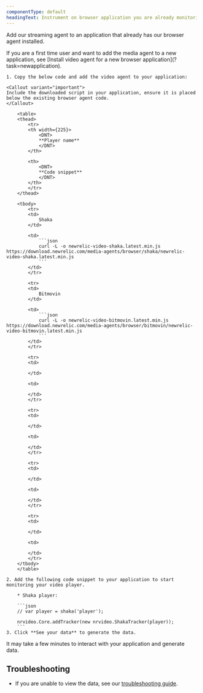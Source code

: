 ```yaml
---
componentType: default
headingText: Instrument on browser application you are already monitoring
---
```


Add our streaming agent to an application that already has our browser agent installed.

<Callout variant="important">
    If you are a first time user and want to add the media agent to a new application, see [Install video agent for a new browser application](?task=newapplication).
</Callout>

    1. Copy the below code and add the video agent to your application:

    <Callout variant="important">
    Include the downloaded script in your application, ensure it is placed below the existing browser agent code.
    </Callout>

        <table>
        <thead>
            <tr>
            <th width={225}>
                <DNT>
                **Player name**
                </DNT>
            </th>

            <th>
                <DNT>
                **Code snippet**
                </DNT>
            </th>
            </tr>
        </thead>

        <tbody>
            <tr>
            <td>
                Shaka
            </td>

            <td>
                ```json
                curl -L -o newrelic-video-shaka.latest.min.js https://download.newrelic.com/media-agents/browser/shaka/newrelic-video-shaka.latest.min.js 
                ```
            </td>
            </tr>
                
            <tr>
            <td>
                Bitmovin
            </td>

            <td>
                ```json
                curl -L -o newrelic-video-bitmovin.latest.min.js https://download.newrelic.com/media-agents/browser/bitmovin/newrelic-video-bitmovin.latest.min.js 
                ```
            </td>
            </tr>
            
            <tr>
            <td>
                
            </td>

            <td>
                
            </td>
            </tr>

            <tr>
            <td>
                
            </td>

            <td>
                
            </td>
            </tr>

            <tr>
            <td>
                
            </td>

            <td>
                
            </td>
            </tr>

            <tr>
            <td>
                
            </td>

            <td>
                
            </td>
            </tr>
        </tbody>
        </table>

    2. Add the following code snippet to your application to start monitoring your video player.

        * Shaka player:

        ```json
        // var player = shaka('player');

        nrvideo.Core.addTracker(new nrvideo.ShakaTracker(player));
        ```
    3. Click **See your data** to generate the data.

<Callout variant="important">
    It may take a few minutes to interact with your application and generate data.
</Callout>

## Troubleshooting

* If you are unable to view the data, see our [troubleshooting guide]().